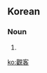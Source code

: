 ==Korean==
{{ko-hanjatab|觀|客}}

===Noun===
{{ko-noun|rv=gwangaek|hangeul=관객}}

# {{hanja form of|관객|[[audience]] [[member]]}}

[[ko:觀客]]